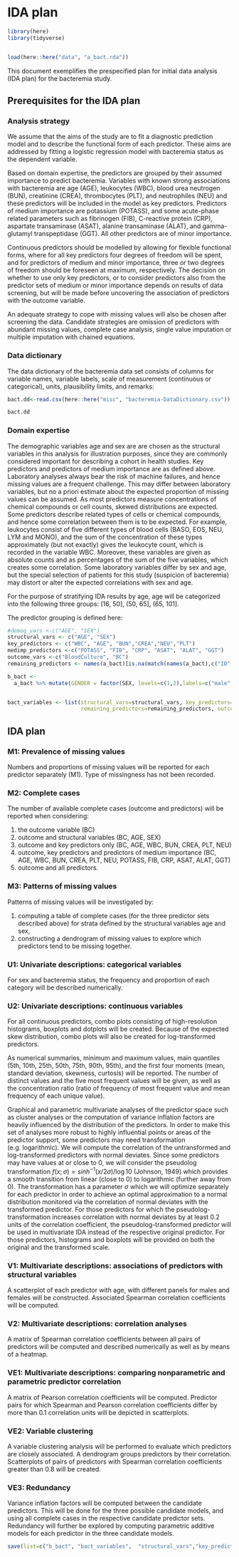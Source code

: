 # IDA plan {#IDA_plan}

```r
library(here)
library(tidyverse)


load(here::here("data", "a_bact.rda"))
```


This document exemplifies the prespecified plan for initial data analysis (IDA plan) for the bacteremia study.

## Prerequisites for the IDA plan

### Analysis strategy

We assume that the aims of the study are to fit a diagnostic prediction model and to describe the functional form of each predictor. These aims are addressed by fitting a logistic regression  model with bacteremia status as the dependent variable. 

Based on domain expertise, the predictors are grouped by their assumed importance to predict bacteremia. Variables with known strong associations with bacteremia are age (AGE), leukocytes (WBC), blood urea neutrogen (BUN), creatinine (CREA), thrombocytes (PLT), and neutrophiles (NEU) and these predictors will be included in the model as key predictors. Predictors of medium importance are potassium (POTASS), and some acute-phase related parameters such as fibrinogen (FIB), C-reactive protein (CRP), aspartate transaminase (ASAT), alanine transaminase (ALAT), and gamma-glutamyl transpeptidase (GGT). All other predictors are of minor importance. 

Continuous predictors should be modelled by allowing for flexible functional forms, where for all key predictors four degrees of freedom will be spent, and for predictors of medium and minor importance, three or two degrees of freedom should be foreseen at maximum, respectively. The decision on whether to use only key predictors, or to consider predictors also from the predictor sets of medium or minor importance depends on results of data screening, but will be made before uncovering the association of predictors with the outcome variable. 

An adequate strategy to cope with missing values will also be chosen after screening the data. Candidate strategies are omission of predictors with abundant missing values, complete case analysis, single value imputation or multiple imputation with chained equations. 

### Data dictionary

The data dictionary of the bacteremia data set consists of columns for variable names, variable labels, scale of measurement (continuous or categorical), units, plausibility limits, and remarks:

```r
bact.dd<-read.csv(here::here("misc", "bacteremia-DataDictionary.csv"))

bact.dd
```


### Domain expertise

The demographic variables age and sex are are chosen as the structural variables in this analysis for illustration purposes, since they are commonly considered important for describing a cohort in health studies. Key predictors and predictors of medium importance are as defined above. Laboratory analyses always bear the risk of machine failures, and hence missing values are a frequent challenge. This may differ between laboratory variables, but no a priori estimate about the expected proportion of missing values can be assumed. As most predictors measure concentrations of chemical compounds or cell counts, skewed distributions are expected. Some predictors describe related types of cells or chemical compounds, and hence some correlation between them is to be expected. For example, leukocytes consist of five different types of blood cells (BASO, EOS, NEU, LYM and MONO), and the sum of the concentration of these types approximately (but not exactly) gives the leukocyte count, which is recorded in the variable WBC. Moreover, these variables are given as absolute counts and as percentages of the sum of the five variables, which creates some correlation. Some laboratory variables differ by sex and age, but the special selection of patients for this study (suspicion of bacteremia) may distort or alter the expected correlations with sex and age.

For the purpose of stratifying IDA results by age, age will be categorized into the following three groups: (16, 50], (50, 65], (65, 101]. 

The predictor grouping is defined here:

```r
#demog_vars <-c("AGE", "SEX")
structural_vars <- c("AGE", "SEX")
key_predictors <- c("WBC", "AGE", "BUN","CREA","NEU","PLT")
medimp_predictors <-c("POTASS", "FIB", "CRP", "ASAT", "ALAT", "GGT")
outcome_vars <-c("BloodCulture", "BC")
remaining_predictors <- names(a_bact)[is.na(match(names(a_bact),c("ID", structural_vars, key_predictors,medimp_predictors, outcome_vars)))]

b_bact <- 
  a_bact %>% mutate(GENDER = factor(SEX, levels=c(1,2),labels=c("male", "female")), AGEGROUP = factor(cut(AGE, c(min(AGE)-1,50, 65, max(AGE))), labels=c("1:(15,50]","2:(50,65]","3:(65,101]")))


bact_variables <- list(structural_vars=structural_vars, key_predictors=key_predictors, medimp_predictors=medimp_predictors,
                       remaining_predictors=remaining_predictors, outcome_vars=outcome_vars)

```

## IDA plan


### M1: Prevalence of missing values

Numbers and proportions of missing values will be reported for each predictor separately (M1). Type of missingness has not been recorded.

### M2: Complete cases

The number of available complete cases (outcome and predictors) will be reported when considering:

1.  the outcome variable (BC)
2.  outcome and structural variables (BC, AGE, SEX)
3.	outcome and key predictors only (BC, AGE, WBC, BUN, CREA, PLT, NEU)
4.	outcome, key predictors and predictors of medium importance (BC, AGE, WBC, BUN, CREA, PLT, NEU, POTASS, FIB, CRP, ASAT, ALAT, GGT)
5.	outcome and all predictors.

### M3: Patterns of missing values

Patterns of missing values will be investigated by:

1.	computing a table of complete cases (for the three predictor sets described above) for strata defined by the structural variables age and sex,
2.	constructing a dendrogram of missing values to explore which predictors tend to be missing together.



### U1: Univariate descriptions: categorical variables

For sex and bacteremia status, the frequency and proportion of each category will be described numerically.

### U2: Univariate descriptions: continuous variables

For all continuous predictors, combo plots consisting of high-resolution histograms, boxplots and dotplots will be created. Because of the expected skew distribution, combo plots will also be created for log-transformed predictors. 

As numerical summaries, minimum and maximum values, main quantiles (5th, 10th, 25th, 50th, 75th, 90th, 95th), and the first four moments (mean, standard deviation, skewness, curtosis) will be reported. The number of distinct values and the five most frequent values will be given, as well as the concentration ratio (ratio of frequency of most frequent value and mean frequency of each unique value).  

Graphical and parametric multivariate analyses of the predictor space such as cluster analyses or the computation of variance inflation factors are heavily influenced by the distribution of the predictors. In order to make this set of analyses more robust to highly influential points or areas of the predictor support, some predictors may need transformation (e.g. logarithmic). We will compute the correlation of the untransformed and log-transformed predictors with normal deviates. Since some predictors may have values at or close to 0, we will consider the pseudolog transformation $f(x;\sigma) = sinh^{-1}(x/2\sigma)/\log10$ (Johnson, 1949) which provides a smooth transition from linear (close to 0) to logarithmic (further away from 0). The transformation has a parameter $\sigma$ which we will optimize separately for each predictor in order to achieve an optimal approximation to a normal distribution monitored via the correlation of normal deviates with the transformed predictor. For those predictors for which the pseudolog-transformation increases correlation with normal deviates by at least 0.2 units of the correlation coefficient, the pseudolog-transformed predictor will be used in multivariate IDA instead of the respective original predictor. For those predictors, histograms and boxplots will be provided on both the original and the transformed scale.

### V1: Multivariate descriptions: associations of predictors with structural variables

A scatterplot of each predictor with age, with different panels for males and females will be constructed. Associated Spearman correlation coefficients will be computed.

### V2: Multivariate descriptions: correlation analyses

A matrix of Spearman correlation coefficients between all pairs of predictors will be computed and described numerically as well as by means of a heatmap.

### VE1: Multivariate descriptions: comparing nonparametric and parametric predictor correlation

A matrix of Pearson correlation coefficients will be computed. Predictor pairs for which Spearman and Pearson correlation coefficients differ by more than 0.1 correlation units will be depicted in scatterplots.

### VE2: Variable clustering

A variable clustering analysis will be performed to evaluate which predictors are closely associated. A dendrogram groups predictors by their correlation. Scatterplots of pairs of predictors with Spearman correlation coefficients greater than 0.8 will be created.

### VE3: Redundancy

Variance inflation factors will be computed between the candidate predictors. This will be done for the three possible candidate models, and using all complete cases in the respective candidate predictor sets. Redundancy will further be explored by computing parametric additive models for each predictor in the three candidate models.


```r

save(list=c("b_bact", "bact_variables",  "structural_vars","key_predictors","medimp_predictors","remaining_predictors"), file = here::here("data", "bact_env_b.rda"))
```
